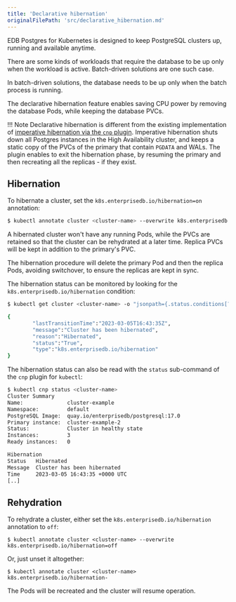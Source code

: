 ```yaml
---
title: 'Declarative hibernation'
originalFilePath: 'src/declarative_hibernation.md'
---
```


EDB Postgres for Kubernetes is designed to keep PostgreSQL clusters up, running and available
anytime.

There are some kinds of workloads that require the database to be up only when
the workload is active. Batch-driven solutions are one such case.

In batch-driven solutions, the database needs to be up only when the batch
process is running.

The declarative hibernation feature enables saving CPU power by removing the
database Pods, while keeping the database PVCs.

!!! Note
    Declarative hibernation is different from the existing implementation
    of [imperative hibernation via the `cnp` plugin](kubectl-plugin.md#cluster-hibernation).
    Imperative hibernation shuts down all Postgres instances in the High
    Availability cluster, and keeps a static copy of the PVCs of the primary that
    contain `PGDATA` and WALs. The plugin enables to exit the hibernation phase, by
    resuming the primary and then recreating all the replicas - if they exist.

## Hibernation

To hibernate a cluster, set the `k8s.enterprisedb.io/hibernation=on` annotation:

```sh
$ kubectl annotate cluster <cluster-name> --overwrite k8s.enterprisedb.io/hibernation=on
```

A hibernated cluster won't have any running Pods, while the PVCs are retained
so that the cluster can be rehydrated at a later time. Replica PVCs will be
kept in addition to the primary's PVC.

The hibernation procedure will delete the primary Pod and then the replica
Pods, avoiding switchover, to ensure the replicas are kept in sync.

The hibernation status can be monitored by looking for the `k8s.enterprisedb.io/hibernation`
condition:

```sh
$ kubectl get cluster <cluster-name> -o "jsonpath={.status.conditions[?(.type==\"k8s.enterprisedb.io/hibernation\")]}" 

{
        "lastTransitionTime":"2023-03-05T16:43:35Z",
        "message":"Cluster has been hibernated",
        "reason":"Hibernated",
        "status":"True",
        "type":"k8s.enterprisedb.io/hibernation"
}
```

The hibernation status can also be read with the `status` sub-command of the
`cnp` plugin for `kubectl`:

```sh
$ kubectl cnp status <cluster-name>
Cluster Summary
Name:              cluster-example
Namespace:         default
PostgreSQL Image:  quay.io/enterprisedb/postgresql:17.0
Primary instance:  cluster-example-2
Status:            Cluster in healthy state 
Instances:         3
Ready instances:   0

Hibernation
Status   Hibernated
Message  Cluster has been hibernated
Time     2023-03-05 16:43:35 +0000 UTC
[..]
```

## Rehydration

To rehydrate a cluster, either set the `k8s.enterprisedb.io/hibernation` annotation to `off`:

```
$ kubectl annotate cluster <cluster-name> --overwrite k8s.enterprisedb.io/hibernation=off
```

Or, just unset it altogether:

```
$ kubectl annotate cluster <cluster-name> k8s.enterprisedb.io/hibernation-
```

The Pods will be recreated and the cluster will resume operation.
